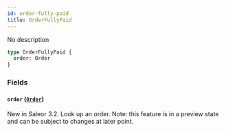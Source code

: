 ```yaml
---
id: order-fully-paid
title: OrderFullyPaid
---
```


No description

```graphql
type OrderFullyPaid {
  order: Order
}
```

### Fields

#### `order` ([`Order`](../../../developer/api-reference/objects/order))

New in Saleor 3.2. Look up an order. Note: this feature is in a preview state and can be subject to changes at later point.
